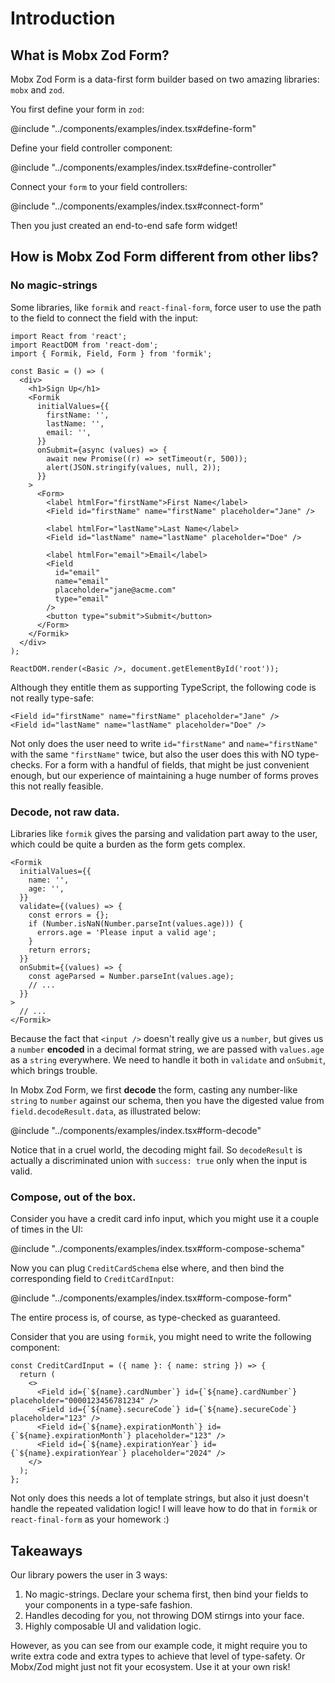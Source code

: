 
# Introduction

## What is Mobx Zod Form?

Mobx Zod Form is a data-first form builder based on two amazing libraries: `mobx` and `zod`.

You first define your form in `zod`:

@include "../components/examples/index.tsx#define-form"

Define your field controller component:

@include "../components/examples/index.tsx#define-controller"

Connect your `form` to your field controllers:

@include "../components/examples/index.tsx#connect-form"


Then you just created an end-to-end safe form widget!

## How is Mobx Zod Form different from other libs?

### No magic-strings

Some libraries, like `formik` and `react-final-form`, force user to use the path to the field to connect the field with the input:

```tsx
import React from 'react';
import ReactDOM from 'react-dom';
import { Formik, Field, Form } from 'formik';

const Basic = () => (
  <div>
    <h1>Sign Up</h1>
    <Formik
      initialValues={{
        firstName: '',
        lastName: '',
        email: '',
      }}
      onSubmit={async (values) => {
        await new Promise((r) => setTimeout(r, 500));
        alert(JSON.stringify(values, null, 2));
      }}
    >
      <Form>
        <label htmlFor="firstName">First Name</label>
        <Field id="firstName" name="firstName" placeholder="Jane" />

        <label htmlFor="lastName">Last Name</label>
        <Field id="lastName" name="lastName" placeholder="Doe" />

        <label htmlFor="email">Email</label>
        <Field
          id="email"
          name="email"
          placeholder="jane@acme.com"
          type="email"
        />
        <button type="submit">Submit</button>
      </Form>
    </Formik>
  </div>
);

ReactDOM.render(<Basic />, document.getElementById('root'));
```

Although they entitle them as supporting TypeScript, the following code is not really type-safe:

```tsx
<Field id="firstName" name="firstName" placeholder="Jane" />
<Field id="lastName" name="lastName" placeholder="Doe" />
```

Not only does the user need to write `id="firstName"` and `name="firstName"` with the same `"firstName"` twice, but also the user does this with NO type-checks. For a form with a handful of fields, that might be just convenient enough, but our experience of maintaining a huge number of forms proves this not really feasible.

### Decode, not raw data.

Libraries like `formik` gives the parsing and validation part away to the user, which could be quite a burden as the form gets complex. 

```tsx
<Formik
  initialValues={{
    name: '',
    age: '',
  }}
  validate={(values) => {
    const errors = {};
    if (Number.isNaN(Number.parseInt(values.age))) {
      errors.age = 'Please input a valid age';
    }
    return errors;
  }}
  onSubmit={(values) => {
    const ageParsed = Number.parseInt(values.age);
    // ...
  }}
>
  // ...
</Formik>
```

Because the fact that `<input />` doesn't really give us a `number`, but gives us a `number` **encoded** in a decimal format string, we are passed with `values.age` as a `string` everywhere. We need to handle it both in `validate` and `onSubmit`, which brings trouble.

In Mobx Zod Form, we first **decode** the form, casting any number-like `string` to `number` against our schema, then you have the digested value from `field.decodeResult.data`, as illustrated below:

@include "../components/examples/index.tsx#form-decode"

<Callout emoji="⚠️">Notice that in a cruel world, the decoding might fail. So `decodeResult` is actually a discriminated union with `success: true` only when the input is valid.</Callout>

### Compose, out of the box.

Consider you have a credit card info input, which you might use it a couple of times in the UI:

@include "../components/examples/index.tsx#form-compose-schema"

Now you can plug `CreditCardSchema` else where, and then bind the corresponding field to `CreditCardInput`:

@include "../components/examples/index.tsx#form-compose-form"

The entire process is, of course, as type-checked as guaranteed.

Consider that you are using `formik`, you might need to write the following component:

```tsx
const CreditCardInput = ({ name }: { name: string }) => {
  return (
    <>
      <Field id={`${name}.cardNumber`} id={`${name}.cardNumber`} placeholder="0000123456781234" />
      <Field id={`${name}.secureCode`} id={`${name}.secureCode`} placeholder="123" />
      <Field id={`${name}.expirationMonth`} id={`${name}.expirationMonth`} placeholder="123" />
      <Field id={`${name}.expirationYear`} id={`${name}.expirationYear`} placeholder="2024" />
    </>
  );
};
```

Not only does this needs a lot of template strings, but also it just doesn't handle the repeated validation logic! I will leave how to do that in `formik` or `react-final-form` as your homework :)

## Takeaways

Our library powers the user in 3 ways:

1. No magic-strings. Declare your schema first, then bind your fields to your components in a type-safe fashion.
2. Handles decoding for you, not throwing DOM stirngs into your face.
3. Highly composable UI and validation logic.

However, as you can see from our example code, it might require you to write extra code and extra types to achieve that level of type-safety. Or Mobx/Zod might just not fit your ecosystem. Use it at your own risk!
